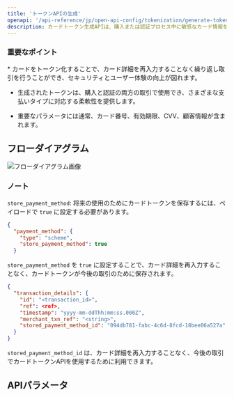 ```yaml
---
title: 'トークンAPIの生成'
openapi: '/api-reference/jp/open-api-config/tokenization/generate-token.json POST /api/v1/server-to-server-interface/payment'
description: カードトークン生成APIは、購入または認証プロセス中に敏感なカード情報をトークン化し、実際のカード詳細を公開せずに安全な取引を可能にします。 
---
```


### 重要なポイント

<Info>
  * カードをトークン化することで、カード詳細を再入力することなく繰り返し取引を行うことができ、セキュリティとユーザー体験の向上が図れます。

  * 生成されたトークンは、購入と認証の両方の取引で使用でき、さまざまな支払いタイプに対応する柔軟性を提供します。

  * 重要なパラメータには通常、カード番号、有効期限、CVV、顧客情報が含まれます。
</Info>

## フローダイアグラム

![フローダイアグラム画像](/images/timeline-diagram/flows-API-Purchase-jp.svg)

### ノート

`store_payment_method`: 将来の使用のためにカードトークンを保存するには、ペイロードで `true` に設定する必要があります。

```json リクエスト例
{
  "payment_method": {
    "type": "scheme",
    "store_payment_method": true
  }
```

`store_payment_method` を `true` に設定することで、カード詳細を再入力することなく、カードトークンが今後の取引のために保存されます。

```json レスポンス例
{
  "transaction_details": {
    "id": "<transaction_id>",
    "ref": <ref>,
    "timestamp": "yyyy-mm-ddThh:mm:ss.000Z",
    "merchant_txn_ref": "<string>",
    "stored_payment_method_id": "094db781-fabc-4c6d-8fcd-18bee06a527a"
  }
}
```

`stored_payment_method_id` は、カード詳細を再入力することなく、今後の取引でカードトークンAPIを使用するために利用できます。

## APIパラメータ